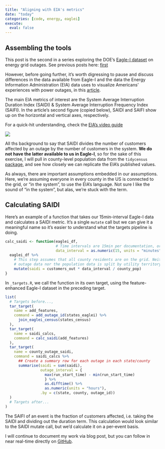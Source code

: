 ```yaml
---
title: "Aligning with EIA's metrics"
date: "today"
categories: [code, energy, eaglei]
execute: 
  eval: false
---
```


## Assembling the tools

This post is the second in a series exploring the DOE's [Eagle-I dataset](https://openenergyhub.ornl.gov/explore/dataset/eaglei_outages_2014/information/){target="_blank"} on energy grid outages. See previous posts here: [first](../intro/index.html){target="_blank"}

However, before going further, it's worth digressing to pause and discuss differences in the data available from Eagle-I and the data the Energy Information Administration (EIA) data uses to visualize Americans' experiences with power outages, in this [article](https://www.eia.gov/todayinenergy/detail.php?id=54639){target="_blank"}. 

The main EIA metrics of interest are the System Average Interruption Duration Index (SAIDI) & System Average Interruption Frequency Index (SAIFI). In the article's second figure (copied below), SAIDI and SAIFI show up on the horizontal and vertical axes, respectively.

::: column-margin
For a quick-hit understanding, check the [EIA's video guide](https://youtu.be/oVH9L0fCMTU){target="_blank"}
:::

![](../intro/chart2.svg){fig-alt="Average total annual electric power interruption duration and frequency per customer, by state, for 2021 only"}

All ths background to say that SAIDI divides the number of customers affected by an outage by the number of customers in the system. **We do not have the latter available to us in Eagle-I**, so for the sake of this exercise, I will pull in county-level population data from the `tidycensus` [package](https://walker-data.com/tidycensus/){target="_blank"}, and see how closely we can replicate the EIA's published values.

::: column-margin
As always, there are important assumptions embedded in our assumptions. Here, we're assuming everyone in every county in the US is connected to the grid, or "in the system", to use the EIA's language. Not sure I like the sound of "in the system", but alas, we're stuck with the term.
:::

## Calculating SAIDI

Here's an example of a function that takes our 15min-interval Eagle-I data and calculates a SAIDI metric. It's a single `mutate` call but we can give it a meaningful name so it's easier to understand what the targets pipeline is doing.

```r
calc_saidi <- function(eaglei_df,
                       # Time intervals are 15min per documentation, or 0.25h
                       data_interval = as.numeric(15, units = "minutes")) {
  eaglei_df %>%
    # This step assumes that all county residents are on the grid. Neither the
    # outage data nor the population data is split by utility territory
    mutate(saidi = customers_out * data_interval / county_pop)
}
```

In `_targets.R`, we call the function in its own target, using the feature-enhanced Eagle-I dataset in the preceding target.

```r
list(
  # Targets before...,
  tar_target(
    name = add_features,
    command = add_outage_id(states_eaglei) %>% 
      join_eaglei_census(states_census)
  ),
  tar_target(
    name = saidi_calcs,
    command = calc_saidi(add_features)
  ),
  tar_target(
    name = county_outage_saidi,
    command = saidi_calcs %>% 
      ## Create a summary row for each outage in each state/county
      summarise(saidi = sum(saidi),
                outage_interval = {
                  max(run_start_time) - min(run_start_time)
                  } %>% 
                  as.difftime() %>% 
                  as.numeric(units = "hours"),
                .by = c(state, county, outage_id))
  )
  # Targets after...
)
```

The SAIFI of an event is the fraction of customers affected, i.e. taking the SAIDI and dividing out the duration term. This calculation would look similar to the SAIDI mutate call, but we'd calculate it on a per-event basis.

I will continue to document my work via blog post, but you can follow in near real-time directly on [GitHub]().
